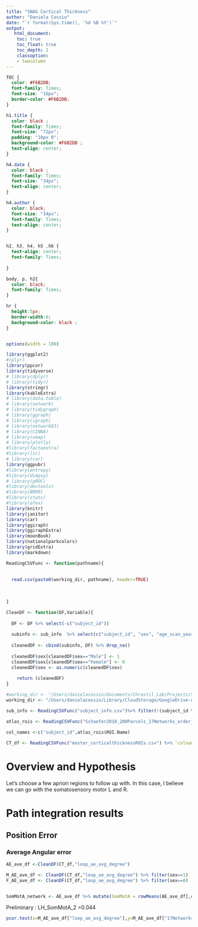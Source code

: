 ```yaml
---
title: "SNAG Cortical Thickness"
author: "Daniela Cossio"
date: "`r format(Sys.time(), '%d %B %Y')`"
output:
   html_document:
    toc: true
    toc_float: true
    toc_depth: 2
    classoption:
    - twocolumn
---
```


```css
TOC {
  color: #F6B2DB;
  font-family: Times;
  font-size: "16px"; 
  border-color: #F6B2DB;
}

h1.title {
  color: black ;
  font-family: Times;
  font-size: "72px";
  padding: "10px 0";
  background-color: #F6B2DB ;
  text-align: center;
}

h4.date {
  color: black ;
  font-family: Times;
  font-size: "34px";
  text-align: center;
}

h4.author {
  color: black;
  font-size: "34px";
  font-family: Times;
  text-align: center;
}


h2, h3, h4, h5 ,h6 {
  text-align: center;
  font-family: Times;
  
}

body, p, h2{
  color: black; 
  font-family: Times;
}

hr {
  height:5px;
  border-width:0;
  background-color: black ;
}



```

```r
options(width = 100)
```

```r
library(ggplot2)
#(plyr)
library(ppcor)
library(tidyverse)
# library(dplyr)
# library(tidyr)
library(stringr)
library(kableExtra)
# library(data.table)
# library(network)
# library(tidygraph)
# library(ggraph)
# library(igraph)
# library(networkD3)
# library(CINNA)
# library(umap)
# library(plotly)
#library(factoextra)
#library(lsr)
# library(car)
library(ggpubr)
#library(entropy)
#library(ds4psy)
# library(pROC)
#library(devtools)
#library(BRRR)
#library(stats)
#library(afex)
library(knitr)
library(janitor)
library(car)
library(ggiraph)
library(ggiraphExtra)
library(moonBook)
library(nationalparkcolors)
library(gridExtra)
library(markdown)
```

```r

ReadingCSVFunc <- function(pathname){
  
  
  read.csv(paste0(working_dir, pathname), header=TRUE)
  
  
  
}

CleanDF <- function(DF,Variable){
  
  DF <- DF %>% select(-c("subject_id"))
  
  subinfo <- sub_info  %>% select(c("subject_id", "sex", "age_scan_years","repo_status",Variable))
  
  cleanedDF <- cbind(subinfo, DF) %>% drop_na()
  
  cleanedDF$sex[cleanedDF$sex=="Male"] <- 1 
  cleanedDF$sex[cleanedDF$sex=="Female"] <- 0
  cleanedDF$sex <- as.numeric(cleanedDF$sex)
  
    return (cleanedDF)
}


```

```r

#working_dir <- "/Users/danielacossio/Documents/Chrastil_Lab/Projects/SNAG/Cortical_thickness/"
working_dir <- "/Users/danielacossio/Library/CloudStorage/GoogleDrive-dcossio1@uci.edu/Other computers/My iMac/Chrastil_Lab/Projects/SNAG/Cortical_thickness/" # Laptop path

sub_info <- ReadingCSVFunc("subject_info.csv")%>% filter(!(subject_id %in% c("309", "341")))

atlas_rois <- ReadingCSVFunc("Schaefer2018_200Parcels_17Networks_order_FSLMNI152_1mm.Centroid_RAS.csv")

col_names <-c("subject_id",atlas_rois$ROI.Name)
  
CT_df <- ReadingCSVFunc("master_corticalthicknessROIs.csv") %>% `colnames<-`(col_names) %>%  arrange(subject_id) 


```

# Overview and Hypothesis 
Let's choose a few apriori regions to follow up with. In  this case, I believe we can go with the somatosensory motor L and R.


# Path integration results 
## Position Error
### Average Angular error
```r

AE_ave_df <-CleanDF(CT_df,"loop_ae_avg_degree")

M_AE_ave_df <- CleanDF(CT_df,"loop_ae_avg_degree") %>% filter(sex==1)
F_AE_ave_df <- CleanDF(CT_df,"loop_ae_avg_degree") %>% filter(sex==0)


SomMotA_network <- AE_ave_df %>% mutate(SomMotA = rowMeans(AE_ave_df[,c("17Networks_LH_SomMotA_1","17Networks_LH_SomMotA_2","17Networks_LH_SomMotA_3","17Networks_LH_SomMotA_4","17Networks_LH_SomMotA_5","17Networks_LH_SomMotA_6","17Networks_LH_SomMotA_7","17Networks_LH_SomMotA_8")]))
```

Preliminary : LH_SomMotA_2 =0.044

```r

pcor.test(x=M_AE_ave_df["loop_ae_avg_degree"],y=M_AE_ave_df["17Networks_RH_SomMotA_6"],z= M_AE_ave_df[,c("age_scan_years")])
```



